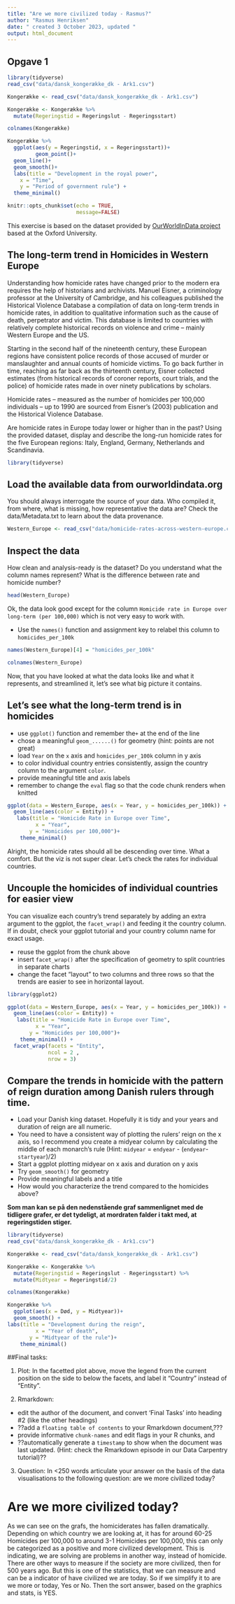---
title: "Are we more civilized today - Rasmus?"
author: "Rasmus Henriksen"
date: " created 3 October 2023, updated "
output: html_document
---
## Opgave 1
```{r}
library(tidyverse)
read_csv("data/dansk_kongerække_dk - Ark1.csv")

Kongerække <- read_csv("data/dansk_kongerække_dk - Ark1.csv")

Kongerække <- Kongerække %>%
  mutate(Regeringstid = Regeringslut - Regeringsstart)

colnames(Kongerække) 

Kongerække %>%
  ggplot(aes(y = Regeringstid, x = Regeringsstart))+
         geom_point()+
  geom_line()+
  geom_smooth()+
  labs(title = "Development in the royal power",
    x = "Time",
    y = "Period of government rule") +
  theme_minimal() 
```

```{r setup, include=FALSE}
knitr::opts_chunk$set(echo = TRUE,
                      message=FALSE)
```
This exercise is based on the dataset provided by [OurWorldInData project](https://ourworldindata.org/homicides) based at the Oxford University.

## The long-term trend in Homicides in Western Europe

Understanding how homicide rates have changed prior to the modern era requires the help of historians and archivists. Manuel Eisner, a criminology professor at the University of Cambridge, and his colleagues published the Historical Violence Database \href{https://cjrc.osu.edu/research/interdisciplinary/hvd}: a compilation of data on long-term trends in homicide rates, in addition to qualitative information such as the cause of death, perpetrator and victim. This database is limited to countries with relatively complete historical records on violence and crime – mainly Western Europe and the US.

Starting in the second half of the nineteenth century, these European regions have consistent police records of those accused of murder or manslaughter and annual counts of homicide victims. To go back further in time, reaching as far back as the thirteenth century, Eisner collected estimates (from historical records of coroner reports, court trials, and the police) of homicide rates made in over ninety publications by scholars.

Homicide rates – measured as the number of homicides per 100,000 individuals – up to 1990 are sourced from Eisner’s (2003) publication and the Historical Violence Database. 

Are homicide rates in Europe today lower or higher than in the past? Using the provided dataset, display and describe the long-run homicide rates for the five European regions: Italy, England, Germany, Netherlands and Scandinavia.

```{r library}
library(tidyverse)
```

## Load the available data from ourworldindata.org

You should always interrogate the source of your data. Who compiled it, from where, what is missing, how representative the data are? Check the data/Metadata.txt to learn about the data provenance.

```{r load-data}
Western_Europe <- read_csv("data/homicide-rates-across-western-europe.csv")
```

## Inspect the data

How clean and analysis-ready is the dataset? Do you understand what the column names represent? What is the difference between rate and homicide number?

```{r inspect}
head(Western_Europe)
```

Ok, the data look good except for the column `Homicide rate in Europe over long-term (per 100,000)` which is not very easy to work with.

- Use the `names()` function and assignment key to relabel this column to `homicides_per_100k` 

```{r relabel column}
names(Western_Europe)[4] = "homicides_per_100k"

colnames(Western_Europe)

```

Now, that you have looked at what the data looks like and what it represents, and streamlined it, let's see what big picture it contains.

## Let's see what the long-term trend is in homicides

- use `ggplot()` function and remember the`+` at the end of the line
- chose a meaningful `geom_......()`  for geometry (hint: points are not great)
- load `Year` on the `x` axis and `homicides_per_100k` column in y axis
- to color individual country entries consistently, assign the country column to the argument `color`.
- provide meaningful title and axis labels
- remember to change the `eval` flag so that the code chunk renders when knitted 

```{r plot-homicides, eval = TRUE}
ggplot(data = Western_Europe, aes(x = Year, y = homicides_per_100k)) + 
  geom_line(aes(color = Entity)) +
   labs(title = "Homicide Rate in Europe over Time",
         x = "Year",
       y = "Homicides per 100,000")+
    theme_minimal() 

```
Alright, the homicide rates should all be descending over time. What a comfort. But the viz is not super clear. Let's check the rates for individual countries.

## Uncouple the homicides of individual countries for easier view

You can visualize each country's trend separately by adding an extra argument to the ggplot, the `facet_wrap()` and feeding it the country column. If in doubt, check your ggplot tutorial and your country column name for exact usage.

- reuse the ggplot from the chunk above
- insert `facet_wrap()` after the specification of geometry to split countries in separate charts
- change the facet "layout" to two columns and three rows so that the trends are easier to see in horizontal layout. 


```{r plot-homicides for each Country, eval = TRUE}
library(ggplot2)

ggplot(data = Western_Europe, aes(x = Year, y = homicides_per_100k)) + 
  geom_line(aes(color = Entity)) +
   labs(title = "Homicide Rate in Europe over Time",
         x = "Year",
       y = "Homicides per 100,000")+
    theme_minimal() +
  facet_wrap(facets = "Entity",
             ncol = 2 ,
             nrow = 3)

```

## Compare the trends in homicide with the pattern of reign duration among Danish rulers through time.

- Load your Danish king dataset. Hopefully it is tidy and your years and duration of reign are all numeric.
- You need to have a consistent way of plotting the rulers' reign on the x axis, so I recommend you create a midyear column by calculating the middle of each monarch's rule (Hint: `midyear` = `endyear` - (`endyear`-`startyear`)/2)
- Start a ggplot plotting midyear on x axis and duration on y axis
- Try `geom_smooth()` for geometry 
- Provide meaningful labels and a title
- How would you characterize the trend compared to the homicides above?

**Som man kan se på den nedenstående graf sammenlignet med de tidligere grafer, er det tydeligt, at mordraten falder i takt med, at regeringstiden stiger.**

```{r Regeringsperiode oversigt, eval = TRUE}
library(tidyverse)
read_csv("data/dansk_kongerække_dk - Ark1.csv")

Kongerække <- read_csv("data/dansk_kongerække_dk - Ark1.csv")

Kongerække <- Kongerække %>%
  mutate(Regeringstid = Regeringslut - Regeringsstart) %>%
  mutate(Midtyear = Regeringstid/2)

colnames(Kongerække) 

Kongerække %>%
  ggplot(aes(x = Død, y = Midtyear))+
  geom_smooth() +
labs(title = "Development during the reign",
         x = "Year of death",
       y = "Midtyear of the rule")+
    theme_minimal()

```


##Final tasks:

1) Plot: In the facetted plot above, move the legend from the current position on the side to below the facets, and label it "Country" instead of "Entity".

2) Rmarkdown: 

  - edit the author of the document, and convert 'Final Tasks' into heading #2 (like the other headings) 
  - ??add a `floating table of contents` to your Rmarkdown document,??? 
  - provide informative `chunk-names` and edit flags in your R chunks, and
  - ??automatically generate a `timestamp` to show when the document was last updated. (Hint: check the Rmarkdown episode in our Data Carpentry tutorial)??

3) Question: In <250 words articulate your answer on the basis of the data visualisations to the following question: are we more civilized today?

# Are we more civilized today?
As we can see on the grafs, the homiciderates has fallen dramatically. Depending on which country we are looking at, it has for around 60-25 Homicides per 100,000 to around 3-1 Homicides per 100,000, this can only be categorized as a positive and more civilized development. This is indicating, we are solving are problems in another way, instead of homicide. There are other ways to measure if the society are more civilized, then for 500 years ago. But this is one of the statistics, that we can measure and can be a indicator of have civilized we are today. So if we simplify it to are we more or today, Yes or No. Then the sort answer, based on the graphics and stats, is YES.



